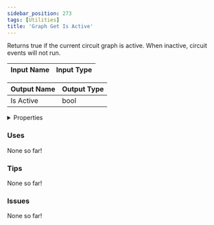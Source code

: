 ```yaml
---
sidebar_position: 273
tags: [Utilities]
title: 'Graph Get Is Active'
---
```


Returns true if the current circuit graph is active. When inactive, circuit events will not run.




<EsbSvg />

| Input Name | Input Type |
|-----------|-----------|

| Output Name | Output Type |
|-----------|-----------|
| Is Active | bool |


<details>
  <summary>Properties</summary>
  <div>
    <div>
    <table>
      <thead>
        <tr>
          <th>Is beta required?</th>
          <th>❌</th>
        </tr>
        <tr>
          <th>Is this chip a trolling risk?</th>
          <th>❌</th>
        </tr>
        <tr>
          <th>Is this chip a role assignment risk?</th>
          <th>❌</th>
        </tr>
        <tr>
          <th>Chip UUID</th>
          <th>539cb9a4-39a4-4932-8f36-b249748cff9e</th>
        </tr>
      </thead>
    </table>
    </div>
  </div>
</details>

### Uses

None so far!

### Tips

None so far!

### Issues

None so far!